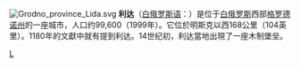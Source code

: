 {{Unreferenced|time=2022-02-10T03:04:01+00:00}}
{{coord|53|53|N|25|18|E|display=title}}
[[File:Grodno_province_Lida.svg|right]]
'''利达'''（[[白俄罗斯语|白俄罗斯语]]：'''{{lang|be|Лі́да}}'''）是位于[[白俄罗斯|白俄罗斯]]西部[[格罗德诺州|格罗德诺州]]的一座城市，人口约99,600（1999年）。它位於明斯克以西168公里（104英里）。1180年的文獻中就有提到利达。14世纪初，利达當地出現了一座木制堡垒。

{{Grodno Region}}

[[Category:格罗德诺州城市|L]]


{{Belarus-stub}}